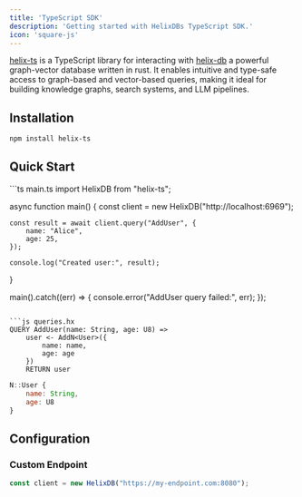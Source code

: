 ```yaml
---
title: 'TypeScript SDK'
description: 'Getting started with HelixDBs TypeScript SDK.'
icon: 'square-js'
---
```


[helix-ts](https://github.com/HelixDB/helix-ts) is a TypeScript library for interacting with [helix-db](https://github.com/HelixDB/helix-db) a powerful graph-vector database written in rust. It enables intuitive and type-safe access to graph-based and vector-based queries, making it ideal for building knowledge graphs, search systems, and LLM pipelines.

## Installation

```bash
npm install helix-ts
```

## Quick Start

<CodeGroup>
```ts main.ts
import HelixDB from "helix-ts";

async function main() {
    const client = new HelixDB("http://localhost:6969");

    const result = await client.query("AddUser", {
        name: "Alice",
        age: 25,
    });

    console.log("Created user:", result);
}

main().catch((err) => {
    console.error("AddUser query failed:", err);
});

````

```js queries.hx
QUERY AddUser(name: String, age: U8) =>
    user <- AddN<User>({
        name: name,
        age: age
    })
    RETURN user

````

```js schema.hx
N::User {
    name: String,
    age: U8
}
```

</CodeGroup>

## Configuration

### Custom Endpoint

```ts
const client = new HelixDB("https://my-endpoint.com:8080");
```
